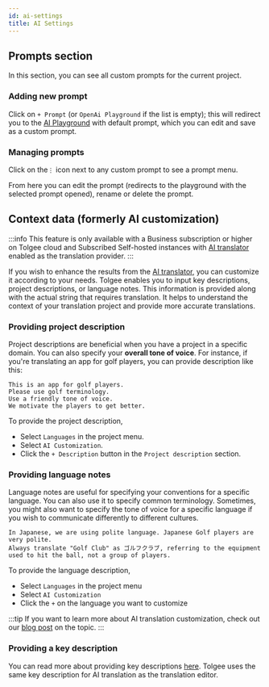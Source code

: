```yaml
---
id: ai-settings
title: AI Settings
---
```



## Prompts section

<ScreenshotWrapper
  alt="Providing project description"
  src="/img/docs/platform/ai-settings/prompts-list.webp"
/>

In this section, you can see all custom prompts for the current project. 

### Adding new prompt

Click on `+ Prompt` (or `OpenAi Playground` if the list is empty); this will redirect you to the
[AI Playground](../translation_process/ai_playground.mdx) with default prompt, which you can edit and save as a custom prompt.

### Managing prompts

Click on the`⋮` icon next to any custom prompt to see a prompt menu.

<ScreenshotWrapper
  alt="Providing project description"
  src="/img/docs/platform/ai-settings/prompts-menu.webp"
/>

From here you can edit the prompt (redirects to the playground with the selected prompt opened), rename or delete the prompt.

## Context data (formerly AI customization)

:::info
This feature is only available with a Business subscription or higher on Tolgee cloud and Subscribed Self-hosted
instances with [AI translator](/platform/translation_process/ai_translator) enabled as the translation provider.
:::

If you wish to enhance the results from the [AI translator](/platform/translation_process/ai_translator),
you can customize it according to your needs. Tolgee enables you to input key descriptions,
project descriptions, or language notes. This information is provided along with the actual string
that requires translation. It helps to understand the context of your translation project and provide
more accurate translations.

### Providing project description

Project descriptions are beneficial when you have a project in a specific domain.
You can also specify your **overall tone of voice**.
For instance, if you're translating an app for golf players, you can provide description like this:

```text title="Example"
This is an app for golf players.
Please use golf terminology.
Use a friendly tone of voice.
We motivate the players to get better.
```

To provide the project description,

- Select `Languages` in the project menu.
- Select `AI Customization`.
- Click the `+ Description` button in the `Project description` section.

<ScreenshotWrapper
  alt="Providing project description"
  src="/img/docs/platform/ai-settings/project-description.webp"
/>

### Providing language notes

Language notes are useful for specifying your conventions for a specific language. You can also use it to specify common terminology.
Sometimes, you might also want to specify the tone of voice for a specific language
if you wish to communicate differently to different cultures.

```text title="Example for Japanese"
In Japanese, we are using polite language. Japanese Golf players are very polite.
Always translate "Golf Club" as ゴルフクラブ, referring to the equipment used to hit the ball, not a group of players.
```

To provide the language description,

- Select `Languages` in the project menu
- Select `AI Customization`
- Click the `+` on the language you want to customize

<ScreenshotWrapper
  alt="Providing language notes"
  src="/img/docs/platform/ai-settings/language-notes.webp"
/>

:::tip
If you want to learn more about AI translation customization, check out our
[blog post](https://tolgee.io/blog/releasing-ai-customizations) on the topic.
:::

### Providing a key description

You can read more about providing key descriptions [here](/platform/translation_keys/keys#key-description).
Tolgee uses the same key description for AI translation as the translation editor.
